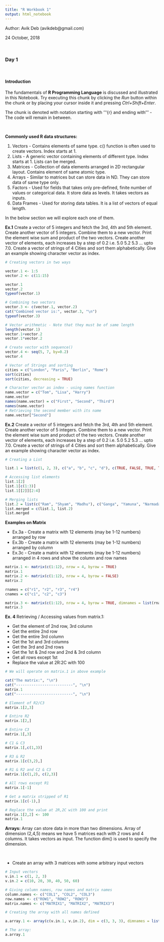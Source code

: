 ---
title: "R Workbook 1"
output: html_notebook
---
Author: Avik Deb (avikdeb@gmail.com)

24 October, 2018

<br>

### Day 1

<br>

#### Introduction

The fundamentals of <b>R Programming Language</b> is discussed and illustrated in this Notebook.
Try executing this chunk by clicking the *Run* button within the chunk or by placing your cursor inside it and pressing *Ctrl+Shift+Enter*. 

The chunk is denoted with notation starting with '''{r} and ending with ''' - The code will remain in between.

<br>

<b>Commonly used R data structures:</b>

1. Vectors - Contains elements of same type. c() function is often used to create vectors. Index starts at 1.
2. Lists - A generic vector containing elements of different type. Index starts at 1. Lists can be merged.
3. Matrices - Collection of data elements arranged in 2D rectangular layout. Contains element of same atomic type.
4. Arrays - Similar to matrices but can store data in ND. They can store data of same type only.
5. Factors - Used for fields that takes only pre-defined, finite number of values or categorical data. It store data as levels. It takes vectors as inputs.
6. Data Frames - Used for storing data tables. It is a list of vectors of equal length.

In the below section we will explore each one of them.

<b>Ex.1</b> Create a vector of 5 integers and fetch the 3rd, 4th and 5th element. Create another vector of 5 integers. Combine them to a new vector. Print the element wise sum and product of the two vectors. Create another vector of elements, each increases by a step of 0.2 i.e. 5.0 5.2 5.3 ... upto 7.0. Create a vector of strings of 4 Cities and sort them alphabetically. Give an example showing character vector as index. 

```{r}

# Creating vectors in two ways

vector.1 <- 1:5
vector.2 <- c(11:15)

vector.1
vector.2
typeof(vector.1)

# Combining two vectors
vector.3 <- c(vector.1, vector.2)
cat("Combined vector is:", vector.3, "\n")
typeof(vector.3)

# Vector arithmetic - Note that they must be of same length
length(vector.1)
vector.1+vector.2
vector.1*vector.2

# Create vector with sequence()
vector.4 <- seq(5, 7, by=0.2)
vector.4

# Vector of Strings and sorting
cities = c("London", "Paris", "Berlin", "Rome")
sort(cities)
sort(cities, decreasing = TRUE)

# Character vector as index - using names function
name.vector = c("Tom", "Lisa", "Harry")
name.vector
names(name.vector) = c("First", "Second", "Third")
names(name.vector)
# Retrieving the second member with its name
name.vector["Second"]

```

<b>Ex.2</b> Create a vector of 5 integers and fetch the 3rd, 4th and 5th element. Create another vector of 5 integers. Combine them to a new vector. Print the element wise sum and product of the two vectors. Create another vector of elements, each increases by a step of 0.2 i.e. 5.0 5.2 5.3 ... upto 7.0. Create a vector of strings of 4 Cities and sort them alphabetically. Give an example showing character vector as index.

```{r}

# Creating a List

list.1 = list(c(1, 2, 3), c("a", "b", "c", "d"), c(TRUE, FALSE, TRUE, TRUE))

# Accessing list elements
list.1[2]
list.1[c(1:3)]
list.1[[2]][2:4]

# Merging lists
list.2 = list(c("Ram", "Shyam", "Madhu"), c("Ganga", "Yamuna", "Narmada", "Sindhu"))
list.merged = c(list.1, list.2)
list.merged

```

<b>Examples on Matrix</b>

* Ex.3a - Create a matrix with 12 elements (may be 1-12 numbers) arranged by row
* Ex.3b - Create a matrix with 12 elements (may be 1-12 numbers) arranged by column
* Ex.3c - Create a matrix with 12 elements (may be 1-12 numbers) arranged in 4 rows and show the column and row names

```{r}

matrix.1 <- matrix(c(1:12), nrow = 4, byrow = TRUE)
matrix.1
matrix.2 <- matrix(c(1:12), nrow = 4, byrow = FALSE)
matrix.2

rnames = c("r1", "r2", "r3", "r4")
cnames = c("c1", "c2", "c3")

matrix.3 <- matrix(c(1:12), nrow = 4, byrow = TRUE, dimnames = list(rnames, cnames))
matrix.3

```

<b>Ex. 4</b> Retrieving / Accessing values from matrix.1:

* Get the element of 2nd row, 3rd column
* Get the entire 2nd row
* Get the entire 3rd column
* Get the 1st and 3rd columns
* Get the 3rd and 2nd rows
* Get the 1st & 2nd row and 2nd & 3rd column
* Get all rows except 1st
* Replace the value at 2R:2C with 100


```{r}

# We will operate on matrix.1 in above example

cat("The matrix:", "\n")
cat("--------------------------", "\n")
matrix.1
cat("--------------------------", "\n")

# Element of R2/C3
matrix.1[2,3]

# Entire R2
matrix.1[2,]

# Entire C3
matrix.1[,3]

# C1 & C3
matrix.1[,c(1,3)]

# R3 & R2
matrix.1[c(3,2),]

# R1 & R2 and C2 & C3
matrix.1[c(1,2), c(2,3)]

# All rows except R1
matrix.1[-1]

# Get a matrix stripped of R1
matrix.1[c(-1),]

# Replace the value at 2R,2C with 100 and print
matrix.1[2,2] <- 100
matrix.1


```

<b>Arrays:</b> Array can store data in more than two dimensions. Array of dimension (2,4,5) means we have 5 matrices each with 2 rows and 4 columns. It takes vectors as input. The function dim() is used to specify the dimension.

<br>

* Create an array with 3 matrices with some arbitrary input vectors

```{r}

# Input vectors
v.in.1 = c(1, 2, 3)
v.in.2 = c(10, 20, 30, 40, 50, 60)

# Giving column names, row names and matrix names
column.names <- c("COL1", "COL2", "COL3")
row.names <- c("ROW1", "ROW2", "ROW3")
matrix.names <- c("MATRIX1", "MATRIX2", "MATRIX3")

# Creating the array with all names defined

a.array.1 <- array(c(v.in.1, v.in.2), dim = c(3, 3, 3), dimnames = list(row.names, column.names, matrix.names))

# The array:
a.array.1


```

